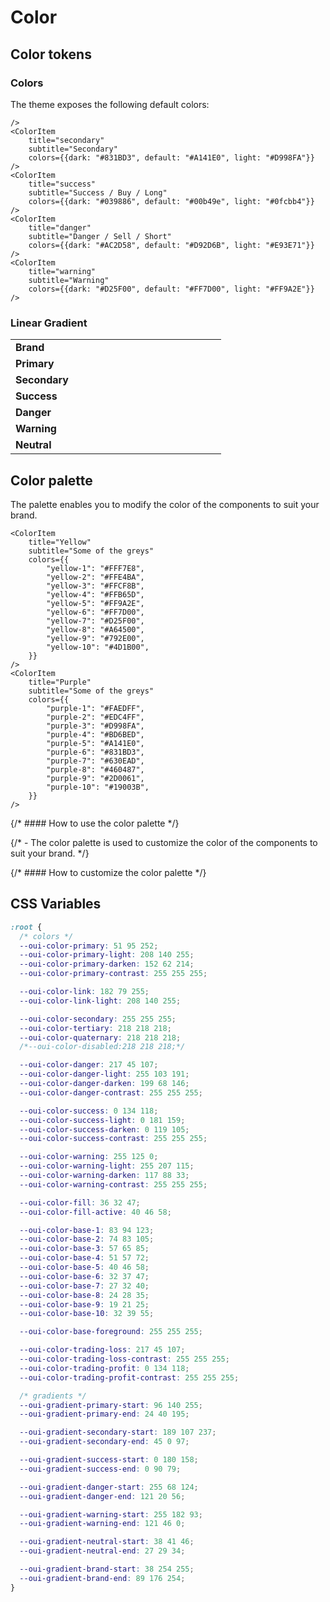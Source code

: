 
<Meta title="Design Tokens/Color"/>

# Color

## Color tokens

### Colors

The theme exposes the following default colors:

<ColorPalette>
    <ColorItem
        title="primary"
        subtitle="Brand / Main"
         colors={{dark: "#3347FD", default: "#335FFC", light: "#608cff"}}
       
    />
    <ColorItem
        title="secondary"
        subtitle="Secondary"
        colors={{dark: "#831BD3", default: "#A141E0", light: "#D998FA"}}
    />
    <ColorItem
        title="success"
        subtitle="Success / Buy / Long"
        colors={{dark: "#039886", default: "#00b49e", light: "#0fcbb4"}}
    />
    <ColorItem
        title="danger"
        subtitle="Danger / Sell / Short"
        colors={{dark: "#AC2D58", default: "#D92D6B", light: "#E93E71"}}
    />
    <ColorItem
        title="warning"
        subtitle="Warning"
        colors={{dark: "#D25F00", default: "#FF7D00", light: "#FF9A2E"}}
    />
</ColorPalette>

### Linear Gradient

<table className="oui-w-full !oui-border-none oui-mt-3">
    <colgroup>
        <col width="30%"/>
        <col/>
    </colgroup>
    <tbody>
    <tr>
        <td className="!oui-p-0 !oui-border-none">
            <strong>Brand</strong>
        </td>
        <td className="!oui-px-0 !oui-border-none">
            <Flex gap={2}>
                <Box width="48px" height="48px" gradient="brand" r="full" angle={0}/>
                <Box
                    width="48px"
                    height="48px"
                    gradient="brand"
                    r="full"
                    angle={45}
                />
                <Box
                    width="48px"
                    height="48px"
                    gradient="brand"
                    r="full"
                    angle={90}
                />
                <Box
                    width="48px"
                    height="48px"
                    gradient="brand"
                    r="full"
                    angle={135}
                />
                <Box width="48px" height="48px" gradient="brand" r="full"/>
            </Flex>
        </td>
    </tr>
    <tr>
        <td className="!oui-p-0 !oui-border-none">
            <strong>Primary</strong>
        </td>
        <td className="!oui-px-0 !oui-border-none">
            <Flex gap={2}>
                <Box width="48px" height="48px" gradient="primary" r="full" angle={0}/>
                <Box
                    width="48px"
                    height="48px"
                    gradient="primary"
                    r="full"
                    angle={45}
                />
                <Box
                    width="48px"
                    height="48px"
                    gradient="primary"
                    r="full"
                    angle={90}
                />
                <Box
                    width="48px"
                    height="48px"
                    gradient="primary"
                    r="full"
                    angle={135}
                />
                <Box width="48px" height="48px" gradient="primary" r="full"/>
            </Flex>
        </td>
    </tr>
    <tr>
        <td className="!oui-p-0 !oui-border-none">
            <strong>Secondary</strong>
        </td>
        <td className="!oui-px-0 !oui-border-none">
            <Flex gap={2}>
                <Box width="48px" height="48px" gradient="secondary" r="full" angle={0}/>
                <Box
                    width="48px"
                    height="48px"
                    gradient="secondary"
                    r="full"
                    angle={45}
                />
                <Box
                    width="48px"
                    height="48px"
                    gradient="secondary"
                    r="full"
                    angle={90}
                />
                <Box
                    width="48px"
                    height="48px"
                    gradient="secondary"
                    r="full"
                    angle={135}
                />
                <Box width="48px" height="48px" gradient="secondary" r="full"/>
            </Flex>
        </td>
    </tr>
    <tr>
        <td className="!oui-p-0 !oui-border-none">
            <strong>Success</strong>
        </td>
        <td className="!oui-px-0 !oui-border-none">
            <Flex gap={2}>
                <Box
                    width="48px"
                    height="48px"
                    gradient="success"
                    r="full"
                    angle={0}
                />
                <Box
                    width="48px"
                    height="48px"
                    gradient="success"
                    r="full"
                    angle={45}
                />
                <Box
                    width="48px"
                    height="48px"
                    gradient="success"
                    r="full"
                    angle={90}
                />
                <Box
                    width="48px"
                    height="48px"
                    gradient="success"
                    r="full"
                    angle={135}
                />
                <Box width="48px" height="48px" gradient="success" r="full"/>
            </Flex>
        </td>
    </tr>
    <tr>
        <td className="!oui-p-0 !oui-border-none">
            <strong>Danger</strong>
        </td>
        <td className="!oui-px-0 !oui-border-none">
            <Flex gap={2}>
                <Box
                    width="48px"
                    height="48px"
                    gradient="danger"
                    r="full"
                    angle={0}
                />
                <Box
                    width="48px"
                    height="48px"
                    gradient="danger"
                    r="full"
                    angle={45}
                />
                <Box
                    width="48px"
                    height="48px"
                    gradient="danger"
                    r="full"
                    angle={90}
                />
                <Box
                    width="48px"
                    height="48px"
                    gradient="danger"
                    r="full"
                    angle={135}
                />
                <Box width="48px" height="48px" gradient="danger" r="full"/>
            </Flex>
        </td>
    </tr>
    <tr>
        <td className="!oui-p-0 !oui-border-none">
            <strong>Warning</strong>
        </td>
        <td className="!oui-px-0 !oui-border-none">
            <Flex gap={2}>
                <Box
                    width="48px"
                    height="48px"
                    gradient="warning"
                    r="full"
                    angle={0}
                />
                <Box
                    width="48px"
                    height="48px"
                    gradient="warning"
                    r="full"
                    angle={45}
                />
                <Box
                    width="48px"
                    height="48px"
                    gradient="warning"
                    r="full"
                    angle={90}
                />
                <Box
                    width="48px"
                    height="48px"
                    gradient="warning"
                    r="full"
                    angle={135}
                />
                <Box width="48px" height="48px" gradient="warning" r="full"/>
            </Flex>
        </td>
    </tr>
    <tr>
        <td className="!oui-p-0 !oui-border-none">
            <strong>Neutral</strong>
        </td>
        <td className="!oui-px-0 !oui-border-none">
            <Flex gap={2}>
                <Box
                    width="48px"
                    height="48px"
                    gradient="neutral"
                    r="full"
                    angle={0}
                />
                <Box
                    width="48px"
                    height="48px"
                    gradient="neutral"
                    r="full"
                    angle={45}
                />
                <Box
                    width="48px"
                    height="48px"
                    gradient="neutral"
                    r="full"
                    angle={90}
                />
                <Box
                    width="48px"
                    height="48px"
                    gradient="neutral"
                    r="full"
                    angle={135}
                />
                <Box width="48px" height="48px" gradient="neutral" r="full"/>
            </Flex>
        </td>
    </tr>
    </tbody>
</table>



## Color palette

The palette enables you to modify the color of the components to suit your brand.

<ColorPalette>
    <ColorItem
        title="Neutral"
        subtitle="Coral"
        colors={{
            "neutural-1": "#535E7B",
            "neutural-2": "#4A5369",
            "neutural-3": "#394155",
            "neutural-4": "#333948",
            "neutural-5": "#282E3A",
            "neutural-6": "#20252F",
            "neutural-7": "#1B2028",
            "neutural-8": "#181C23",
            "neutural-9": "#131519",
            "neutural-10": "#07080A",
        }}
    />
    <ColorItem
        title="Blue"
        subtitle="Some of the greys"
        colors={{
            "blue-1": "#B9D1FF",
            "blue-2": "#97B9FD",
            "blue-3": "#779DFF",
            "blue-4": "#608CFF",
            "blue-5": "#4774F6",
            "blue-6": "#335FFC",
            "blue-7": "#3347FD",
            "blue-8": "#283BEE",
            "blue-9": "#1828C3",
            "blue-10": "#0E1DA1",
        }}
    />
    <ColorItem
        title="Green"
        subtitle="Some of the greys"
        colors={{
            "green-1": "#65ECD3",
            "green-2": "#27DEC8",
            "green-3": "#0FCBB4",
            "green-4": "#00B49E",
            "green-5": "#039886",
            "green-6": "#008676",
            "green-7": "#007769",
            "green-8": "#00685C",
            "green-9": "#005A4F",
            "green-10": "#00433B",
        }}
    />
    <ColorItem
        title="Red"
        subtitle="Some of the greys"
        colors={{
            "red-1": "#FFD0DE",
            "red-2": "#FFA5C0",
            "red-3": "#FF608F",
            "red-4": "#FF447C",
            "red-5": "#E93E71",
            "red-6": "#D92D6B",
            "red-7": "#AC2D58",
            "red-8": "#9D204D",
            "red-9": "#791438",
            "red-10": "#640B2B",
        }}
    />

    <ColorItem
        title="Yellow"
        subtitle="Some of the greys"
        colors={{
            "yellow-1": "#FFF7E8",
            "yellow-2": "#FFE4BA",
            "yellow-3": "#FFCF8B",
            "yellow-4": "#FFB65D",
            "yellow-5": "#FF9A2E",
            "yellow-6": "#FF7D00",
            "yellow-7": "#D25F00",
            "yellow-8": "#A64500",
            "yellow-9": "#792E00",
            "yellow-10": "#4D1B00",
        }}
    />
    <ColorItem
        title="Purple"
        subtitle="Some of the greys"
        colors={{
            "purple-1": "#FAEDFF",
            "purple-2": "#EDC4FF",
            "purple-3": "#D998FA",
            "purple-4": "#BD6BED",
            "purple-5": "#A141E0",
            "purple-6": "#831BD3",
            "purple-7": "#630EAD",
            "purple-8": "#460487",
            "purple-9": "#2D0061",
            "purple-10": "#19003B",
        }}
    />
</ColorPalette>

{/* #### How to use the color palette */}

{/* - The color palette is used to customize the color of the components to suit your brand. */}

{/* #### How to customize the color palette */}

## CSS Variables

```css
:root {
  /* colors */
  --oui-color-primary: 51 95 252;
  --oui-color-primary-light: 208 140 255;
  --oui-color-primary-darken: 152 62 214;
  --oui-color-primary-contrast: 255 255 255;

  --oui-color-link: 182 79 255;
  --oui-color-link-light: 208 140 255;

  --oui-color-secondary: 255 255 255;
  --oui-color-tertiary: 218 218 218;
  --oui-color-quaternary: 218 218 218;
  /*--oui-color-disabled:218 218 218;*/

  --oui-color-danger: 217 45 107;
  --oui-color-danger-light: 255 103 191;
  --oui-color-danger-darken: 199 68 146;
  --oui-color-danger-contrast: 255 255 255;

  --oui-color-success: 0 134 118;
  --oui-color-success-light: 0 181 159;
  --oui-color-success-darken: 0 119 105;
  --oui-color-success-contrast: 255 255 255;

  --oui-color-warning: 255 125 0;
  --oui-color-warning-light: 255 207 115;
  --oui-color-warning-darken: 117 88 33;
  --oui-color-warning-contrast: 255 255 255;

  --oui-color-fill: 36 32 47;
  --oui-color-fill-active: 40 46 58;

  --oui-color-base-1: 83 94 123;
  --oui-color-base-2: 74 83 105;
  --oui-color-base-3: 57 65 85;
  --oui-color-base-4: 51 57 72;
  --oui-color-base-5: 40 46 58;
  --oui-color-base-6: 32 37 47;
  --oui-color-base-7: 27 32 40;
  --oui-color-base-8: 24 28 35;
  --oui-color-base-9: 19 21 25;
  --oui-color-base-10: 32 39 55;

  --oui-color-base-foreground: 255 255 255;

  --oui-color-trading-loss: 217 45 107;
  --oui-color-trading-loss-contrast: 255 255 255;
  --oui-color-trading-profit: 0 134 118;
  --oui-color-trading-profit-contrast: 255 255 255;

  /* gradients */
  --oui-gradient-primary-start: 96 140 255;
  --oui-gradient-primary-end: 24 40 195;

  --oui-gradient-secondary-start: 189 107 237;
  --oui-gradient-secondary-end: 45 0 97;

  --oui-gradient-success-start: 0 180 158;
  --oui-gradient-success-end: 0 90 79;

  --oui-gradient-danger-start: 255 68 124;
  --oui-gradient-danger-end: 121 20 56;

  --oui-gradient-warning-start: 255 182 93;
  --oui-gradient-warning-end: 121 46 0;

  --oui-gradient-neutral-start: 38 41 46;
  --oui-gradient-neutral-end: 27 29 34;

  --oui-gradient-brand-start: 38 254 255;
  --oui-gradient-brand-end: 89 176 254;
}
```
